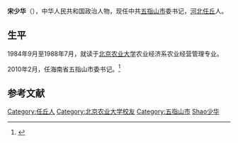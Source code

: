 
'''宋少华'''（{{bd|1966年|7月|||catIdx=Song宋少华}}），中华人民共和国政治人物，现任中共[[五指山市|五指山市]]委书记，[[河北|河北]][[任丘|任丘]]人。

== 生平 ==
1984年9月至1988年7月，就读于[[北京农业大学|北京农业大学]]农业经济系农业经营管理专业。

2010年2月，任海南省五指山市委书记。<ref>{{cite news|author=|url=http://www.wzs.gov.cn/zwgk/ldjs/swld/201205/t20120515_681721.html|title=宋少华简介|work=五指山市人民政府|date=|accessdate=2016-06-28|archive-url=https://web.archive.org/web/20160311123658/http://wzs.gov.cn/zwgk/ldjs/swld/201205/t20120515_681721.html|archive-date=2016-03-11|dead-url=yes}}</ref>

== 参考文献 ==
{{Reflist}}

{{DEFAULTSORT:Song宋少华}}
[[Category:任丘人|Category:任丘人]]
[[Category:北京农业大学校友|Category:北京农业大学校友]]
[[Category:五指山市|Category:五指山市]]
[[Category:宋姓|Shao少华]]